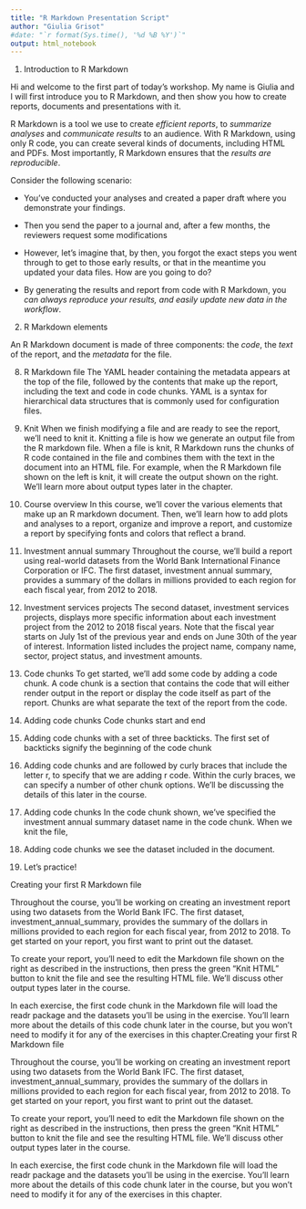 ```yaml
---
title: "R Markdown Presentation Script"
author: "Giulia Grisot"
#date: "`r format(Sys.time(), '%d %B %Y')`"
output: html_notebook
---
```


1. Introduction to R Markdown

Hi and welcome to the first part of today's workshop. My name is Giulia and I will first introduce you to R Markdown, and then show you how to create reports, documents and presentations with it.

R Markdown is a tool we use to create *efficient reports*, to *summarize analyses* and *communicate results* to an audience.
With R Markdown, using only R code, you can create several kinds of documents, including HTML and PDFs.
Most importantly, R Markdown ensures that the *results are reproducible*.

Consider the following scenario:

- You've conducted your analyses and created a paper draft where you demonstrate your findings.
- Then you send the paper to a journal and, after a few months, the reviewers request some modifications 
- However, let's imagine that, by then, you forgot the exact steps you went through to get to those early results, or that in the meantime you updated your data files. How are you going to do?

- By generating the results and report from code with R Markdown, you *can always reproduce your results, and easily update new data in the workflow*. 

2. R Markdown elements

An R Markdown document is made of three components: the *code*, the *text* of the report, and the *metadata* for the file.

8. R Markdown file
The YAML header containing the metadata appears at the top of the file, followed by the contents that make up the report, including the text and code in code chunks. YAML is a syntax for hierarchical data structures that is commonly used for configuration files.

9. Knit
When we finish modifying a file and are ready to see the report, we'll need to knit it. Knitting a file is how we generate an output file from the R markdown file. When a file is knit, R Markdown runs the chunks of R code contained in the file and combines them with the text in the document into an HTML file. For example, when the R Markdown file shown on the left is knit, it will create the output shown on the right. We'll learn more about output types later in the chapter.

10. Course overview
In this course, we'll cover the various elements that make up an R markdown document. Then, we'll learn how to add plots and analyses to a report, organize and improve a report, and customize a report by specifying fonts and colors that reflect a brand.

11. Investment annual summary
Throughout the course, we'll build a report using real-world datasets from the World Bank International Finance Corporation or IFC. The first dataset, investment annual summary, provides a summary of the dollars in millions provided to each region for each fiscal year, from 2012 to 2018.

12. Investment services projects
The second dataset, investment services projects, displays more specific information about each investment project from the 2012 to 2018 fiscal years. Note that the fiscal year starts on July 1st of the previous year and ends on June 30th of the year of interest. Information listed includes the project name, company name, sector, project status, and investment amounts.

13. Code chunks
To get started, we'll add some code by adding a code chunk. A code chunk is a section that contains the code that will either render output in the report or display the code itself as part of the report. Chunks are what separate the text of the report from the code.

14. Adding code chunks
Code chunks start and end

15. Adding code chunks
with a set of three backticks. The first set of backticks signify the beginning of the code chunk

16. Adding code chunks
and are followed by curly braces that include the letter r, to specify that we are adding r code. Within the curly braces, we can specify a number of other chunk options. We'll be discussing the details of this later in the course.

17. Adding code chunks
In the code chunk shown, we've specified the investment annual summary dataset name in the code chunk. When we knit the file,

18. Adding code chunks
we see the dataset included in the document.

19. Let's practice!

Creating your first R Markdown file

Throughout the course, you'll be working on creating an investment report using two datasets from the World Bank IFC. The first dataset, investment_annual_summary, provides the summary of the dollars in millions provided to each region for each fiscal year, from 2012 to 2018. To get started on your report, you first want to print out the dataset.

To create your report, you'll need to edit the Markdown file shown on the right as described in the instructions, then press the green "Knit HTML" button to knit the file and see the resulting HTML file. We'll discuss other output types later in the course.

In each exercise, the first code chunk in the Markdown file will load the readr package and the datasets you'll be using in the exercise. You'll learn more about the details of this code chunk later in the course, but you won't need to modify it for any of the exercises in this chapter.Creating your first R Markdown file

Throughout the course, you'll be working on creating an investment report using two datasets from the World Bank IFC. The first dataset, investment_annual_summary, provides the summary of the dollars in millions provided to each region for each fiscal year, from 2012 to 2018. To get started on your report, you first want to print out the dataset.

To create your report, you'll need to edit the Markdown file shown on the right as described in the instructions, then press the green "Knit HTML" button to knit the file and see the resulting HTML file. We'll discuss other output types later in the course.

In each exercise, the first code chunk in the Markdown file will load the readr package and the datasets you'll be using in the exercise. You'll learn more about the details of this code chunk later in the course, but you won't need to modify it for any of the exercises in this chapter.



